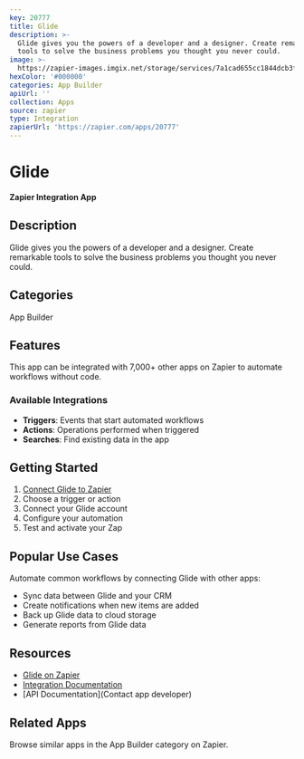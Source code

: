 ```yaml
---
key: 20777
title: Glide
description: >-
  Glide gives you the powers of a developer and a designer. Create remarkable
  tools to solve the business problems you thought you never could.
image: >-
  https://zapier-images.imgix.net/storage/services/7a1cad655cc1844dcb3faea339b1fac1.png?auto=format%2Ccompress&ixlib=python-3.0.0&q=50
hexColor: '#000000'
categories: App Builder
apiUrl: ''
collection: Apps
source: zapier
type: Integration
zapierUrl: 'https://zapier.com/apps/20777'
---
```

# Glide

**Zapier Integration App**

## Description

Glide gives you the powers of a developer and a designer. Create remarkable tools to solve the business problems you thought you never could.

## Categories

App Builder

## Features

This app can be integrated with 7,000+ other apps on Zapier to automate workflows without code.

### Available Integrations

- **Triggers**: Events that start automated workflows
- **Actions**: Operations performed when triggered
- **Searches**: Find existing data in the app

## Getting Started

1. [Connect Glide to Zapier](https://zapier.com/apps/20777)
2. Choose a trigger or action
3. Connect your Glide account
4. Configure your automation
5. Test and activate your Zap

## Popular Use Cases

Automate common workflows by connecting Glide with other apps:

- Sync data between Glide and your CRM
- Create notifications when new items are added
- Back up Glide data to cloud storage
- Generate reports from Glide data

## Resources

- [Glide on Zapier](https://zapier.com/apps/20777)
- [Integration Documentation](https://zapier.com/apps/20777/integrations)
- [API Documentation](Contact app developer)

## Related Apps

Browse similar apps in the App Builder category on Zapier.

